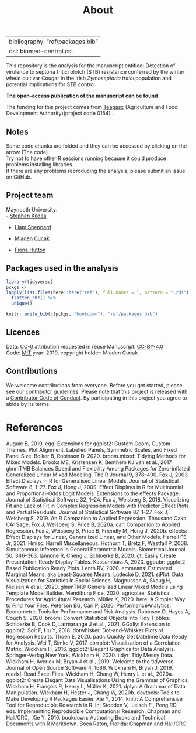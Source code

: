 % About
---
bibliography: "ref/packages.bib"
csl: biomed-central.csl
---

This repository is the analysis for  the manuscript entitled: Detection of virulence to septoria tritici blotch (STB) resistance conferred by the winter wheat cultivar Cougar in the Irish *Zymoseptoria tritici* population and potential implications for STB control.  
  
**The open-access publication of the manuscript can be found** 


The funding for this project comes from [Teagasc ](https://www.teagasc.ie/) (Agriculture and Food Development Authority)(project code 0154)  . 

## Notes 

Some code chunks are folded and they can be accessed by clicking on the arrow (The code).  
Try not to have other R sessions running because it could produce problems installing libraries.  
If there are any problems reproducing the analysis, please submit an issue on GitHub.  

## Project team

Maynooth University:  
- [Stephen Kildea](https://www.teagasc.ie/contact/staff-directory/k/stephen-kildea/)

- [Liam Sheppard](https://www.teagasc.ie/contact/staff-directory/s/liam-sheppard/)

- [Mladen Cucak](https://plantpath.psu.edu/directory/mbc5867)

- [Fiona Hutton](https://www.teagasc.ie/contact/staff-directory/h/fiona-hutton/)


## Packages used in the analysis

```r
library(tidyverse)
pckgs <- 
lapply(list.files(here::here("ref"), full.names = T, pattern = ".rds"), readRDS) %>% 
  flatten_chr() %>%
  unique()

knitr::write_bib(c(pckgs, "bookdown"), "ref/packages.bib")
```




## Licences

Data: [CC-0](https://creativecommons.org/publicdomain/zero/1.0/) attribution requested in reuse
Manuscript: [CC-BY-4.0](https://creativecommons.org/licenses/by/4.0/)  
Code: [MIT](https://opensource.org/licenses/MIT) year: 2019, copyright holder: Mladen Cucak

## Contributions

We welcome contributions from everyone. Before you get started, please see our [contributor guidelines](CONTRIBUTING.html). Please note that this project is released with a [Contributor Code of Conduct](CONDUCT.html). By participating in this project you agree to abide by its terms.

# References

Auguie B, 2019. egg: Extensions for ggplot2: Custom Geom, Custom Themes, Plot Alignment, Labelled Panels, Symmetric Scales, and Fixed Panel Size.
Bolker B, Robinson D, 2020. broom.mixed: Tidying Methods for Mixed Models.
Brooks ME, Kristensen K, Benthem KJ van et al., 2017. glmmTMB Balances Speed and Flexibility Among Packages for Zero-inflated Generalized Linear Mixed Modeling. The R Journal 9, 378–400.
Fox J, 2003. Effect Displays in R for Generalised Linear Models. Journal of Statistical Software 8, 1–27.
Fox J, Hong J, 2009. Effect Displays in R for Multinomial and Proportional-Odds Logit Models: Extensions to the effects Package. Journal of Statistical Software 32, 1–24.
Fox J, Weisberg S, 2018. Visualizing Fit and Lack of Fit in Complex Regression Models with Predictor Effect Plots and Partial Residuals. Journal of Statistical Software 87, 1–27.
Fox J, Weisberg S, 2019. An R Companion to Applied Regression. Thousand Oaks CA: Sage.
Fox J, Weisberg S, Price B, 2020a. car: Companion to Applied Regression.
Fox J, Weisberg S, Price B, Friendly M, Hong J, 2020b. effects: Effect Displays for Linear, Generalized Linear, and Other Models.
Harrell FE Jr, 2021. Hmisc: Harrell Miscellaneous.
Hothorn T, Bretz F, Westfall P, 2008. Simultaneous Inference in General Parametric Models. Biometrical Journal 50, 346–363.
Iannone R, Cheng J, Schloerke B, 2020. gt: Easily Create Presentation-Ready Display Tables.
Kassambara A, 2020. ggpubr: ggplot2 Based Publication Ready Plots.
Lenth RV, 2020. emmeans: Estimated Marginal Means, aka Least-Squares Means.
Lüdecke D, 2021. sjPlot: Data Visualization for Statistics in Social Science.
Magnusson A, Skaug H, Nielsen A et al., 2020. glmmTMB: Generalized Linear Mixed Models using Template Model Builder.
Mendiburu F de, 2020. agricolae: Statistical Procedures for Agricultural Research.
Müller K, 2020. here: A Simpler Way to Find Your Files.
Peterson BG, Carl P, 2020. PerformanceAnalytics: Econometric Tools for Performance and Risk Analysis.
Robinson D, Hayes A, Couch S, 2020. broom: Convert Statistical Objects into Tidy Tibbles.
Schloerke B, Cook D, Larmarange J et al., 2021. GGally: Extension to ggplot2.
Solt F, Hu Y, 2018. dotwhisker: Dot-and-Whisker Plots of Regression Results.
Thoen E, 2020. padr: Quickly Get Datetime Data Ready for Analysis.
Wei T, Simko V, 2017. corrplot: Visualization of a Correlation Matrix.
Wickham H, 2016. ggplot2: Elegant Graphics for Data Analysis. Springer-Verlag New York.
Wickham H, 2020. tidyr: Tidy Messy Data.
Wickham H, Averick M, Bryan J et al., 2019. Welcome to the tidyverse. Journal of Open Source Software 4, 1686.
Wickham H, Bryan J, 2019. readxl: Read Excel Files.
Wickham H, Chang W, Henry L et al., 2020a. ggplot2: Create Elegant Data Visualisations Using the Grammar of Graphics.
Wickham H, François R, Henry L, Müller K, 2021. dplyr: A Grammar of Data Manipulation.
Wickham H, Hester J, Chang W, 2020b. devtools: Tools to Make Developing R Packages Easier.
Xie Y, 2014. knitr: A Comprehensive Tool for Reproducible Research in R. In: Stodden V,, Leisch F,, Peng RD, eds. Implementing Reproducible Computational Research. Chapman and Hall/CRC,.
Xie Y, 2016. bookdown: Authoring Books and Technical Documents with R Markdown. Boca Raton, Florida: Chapman and Hall/CRC.

